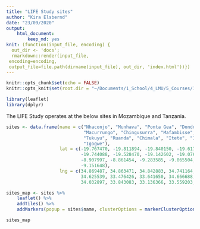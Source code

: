 ```yaml
---
title: "LIFE Study sites"
author: "Kira Elsbernd"
date: "23/09/2020"
output: 
    html_document:
        keep_md: yes
knit: (function(input_file, encoding) {
  out_dir <- 'docs';
  rmarkdown::render(input_file,
 encoding=encoding,
 output_file=file.path(dirname(input_file), out_dir, 'index.html'))})
---
```


```r
knitr::opts_chunk$set(echo = FALSE)
knitr::opts_knit$set(root.dir = "~/Documents/1_School/4_LMU/5_Courses/10_Data products/data_products_wk2")
```

```r
library(leaflet)
library(dplyr)
```

The LIFE Study operates at the below sites in Mozambique and Tanzania. 

```r

sites <- data.frame(name = c("Nhaconjo", "Munhava", "Ponta Gea", "Dondo", "Nhamaonha", "1 de Maio", 
                             "Macurrungo", "Chingusurra", "Mafambisse", "7 de Abril", "Gondola", "Igawilo", "Chunya",
                             "Tukuyu", "Ruanda", "Chimala", "Itete", "Iyula", "Chalangwa", "Ilembo", "Kiwanjampaka",
                             "Igogwe"),
                    lat = c(-19.767470, -19.811894, -19.840150, -19.617475, -19.108520, -19.113005, -19.834989, 
                            -19.744088, -19.528470, -19.142602, -19.076444, -8.6166579, -8.517675, -9.251458, 
                            -8.907997, -8.861454, -9.283585, -9.065504, -8.635528, -9.196822, -8.891539,
                            -9.151648), 
                    lng = c(34.869487, 34.863471, 34.842883, 34.741164, 33.477786, 33.458242, 34.884830, 34.860668, 
                            34.625539, 33.476426, 33.641650, 34.666688, 33.425774, 33.641853, 33.459752,
                            34.032897, 33.843083, 33.136366, 33.559203, 33.353406, 33.433794, 33.522349))

sites_map <- sites %>%
    leaflet() %>%
    addTiles() %>%
    addMarkers(popup = sites$name, clusterOptions = markerClusterOptions())

sites_map

```